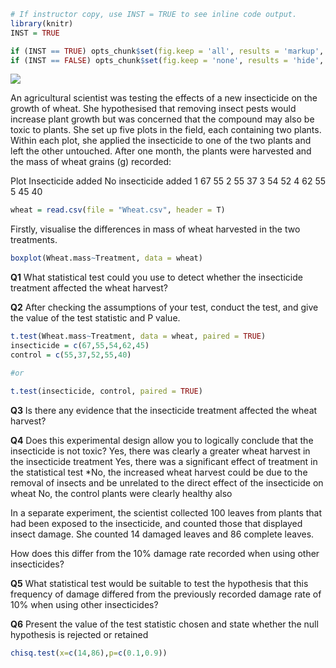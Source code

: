 
```r
# If instructor copy, use INST = TRUE to see inline code output.
library(knitr)
INST = TRUE

if (INST == TRUE) opts_chunk$set(fig.keep = 'all', results = 'markup', echo = TRUE)
if (INST == FALSE) opts_chunk$set(fig.keep = 'none', results = 'hide', echo = FALSE)

```

![](Paired_t_test_Q1_image.jpg)

An agricultural scientist was testing the effects of a new insecticide on the growth of wheat. She hypothesised that removing insect pests would increase plant growth but was concerned that the compound may also be toxic to plants. She set up five plots in the field, each containing two plants. Within each plot, she applied the insecticide to one of the two plants and left the other untouched. After one month, the plants were harvested and the mass of wheat grains (g) recorded:

Plot  Insecticide added	No insecticide added
1	67	55
2	55	37
3	54	52
4	62	55
5	45	40


```r
wheat = read.csv(file = "Wheat.csv", header = T)
```

Firstly, visualise the differences in mass of wheat harvested in the two treatments.

```r
boxplot(Wheat.mass~Treatment, data = wheat)
```


**Q1** What statistical test could you use to detect whether the insecticide treatment affected the wheat harvest?


**Q2** After checking the assumptions of your test, conduct the test, and give the value of the test statistic and P value.

```r

t.test(Wheat.mass~Treatment, data = wheat, paired = TRUE)
insecticide = c(67,55,54,62,45)
control = c(55,37,52,55,40)

#or 

t.test(insecticide, control, paired = TRUE)

```

**Q3** Is there any evidence that the insecticide treatment affected the wheat harvest?

**Q4** Does this experimental design allow you to logically conclude that the insecticide is not toxic?
Yes, there was clearly a greater wheat harvest in the insecticide treatment
Yes, there was a significant effect of treatment in the statistical test
*No, the increased wheat harvest could be due to the removal of insects and be unrelated to the direct effect of the insecticide on wheat
No, the control plants were clearly healthy also

In a separate experiment, the scientist collected 100 leaves from plants that had been exposed to the insecticide, and counted those that displayed insect damage. She counted 14 damaged leaves and 86 complete leaves.


How does this differ from the 10% damage rate recorded when using other insecticides?

**Q5** What statistical test would be suitable to test the hypothesis that this frequency of damage differed from the previously recorded damage rate of 10% when using other insecticides?


**Q6** Present the value of the test statistic chosen and state whether the null hypothesis is rejected or retained

```r
chisq.test(x=c(14,86),p=c(0.1,0.9))

```


